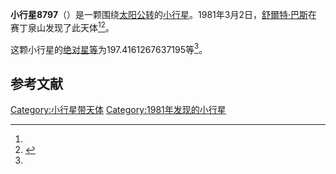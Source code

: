 {{Infobox planet
| bgcolour = #FFFFC0
| name = 8797
| symbol = 
| image = 
| caption = 
| discovery = yes
| discovery_ref = 
| discoverer = [[舒爾特·巴斯|舒爾特·巴斯]]
| discovery_site = [[赛丁泉山|赛丁泉山]] 
| discovered = 1981年3月2日
| designations = yes
| mp_name = 
| named_after = 
| alt_names = 
| mp_category = [[主带小行星|主带小行星]]
| orbit_ref = <ref name="a">[http://ssd.jpl.nasa.gov/sbdb.cgi?sstr=8797 8797] {{Wayback|url=http://ssd.jpl.nasa.gov/sbdb.cgi?sstr=8797 |date=20110609194914 }}，小行星數據庫瀏覽器（JPL Small-Body Database Browser）－[[美国国家航空航天局|美国国家航空航天局]]喷气推进实验室</ref>
| epoch = 2456400.5 (2013年4月18日更新)
| aphelion = {{convert|3.597658677450872|AU|km|3|abbr=on|lk=out}}
| perihelion = {{convert|2.543771779183122|AU|km|3|abbr=on}}
| semimajor = {{convert|3.070715228316997|AU|km|3|abbr=on}}
| eccentricity = 0.171602838
| period = 1965.430725 [[日|日]]<br />5.38[[儒略年|儒略年]]
| avg_speed = 
| inclination = .2042292984446447
| asc_node = 91.97284095101109
| mean_anomaly = 
| arg_peri = 197.4161267637195
| satellites = 
| physical_characteristics = yes
| dimensions = 
| mass = 
| density = 
| surface_grav = 
| escape_velocity = 
| sidereal_day = 
| axial_tilt = 
| pole_ecliptic_lat = 
| pole_ecliptic_lon = 
| albedo = 
| temperatures= 
| temp_name1 = 
| mean_temp_1 = 
| max_temp_1 = 
| temp_name2 = 
| max_temp_2 = 
| spectral_type = 
| abs_magnitude = 197.4161267637195
}}

'''小行星8797'''（{{lang-en|8797}}）是一颗围绕[[太阳|太阳]][[公转|公转]]的[[小行星|小行星]]。1981年3月2日，[[舒爾特·巴斯|舒爾特·巴斯]]在赛丁泉山发现了此天体<ref name="a" /><ref>{{cite news|title=小行星列表|url=http://cfa-www.harvard.edu/iau/lists/NumberedMPs.txt|accessdate=2013-07-08|newspaper=哈佛大学|archive-date=2008-05-17|archive-url=https://web.archive.org/web/20080517010638/http://cfa-www.harvard.edu/iau/lists/NumberedMPs.txt|dead-url=no}}</ref>。

这颗小行星的[[绝对星等|绝对星等]]为197.4161267637195等<ref name="a" />。

==参考文献==
{{reflist}}
{{Minor Planet Number|[[小行星8796|小行星8796]]|[[小行星8798|小行星8798]]}}

{{小天体}}

[[Category:小行星带天体|Category:小行星带天体]]
[[Category:1981年发现的小行星|Category:1981年发现的小行星]]

{{asteroid-stub}}